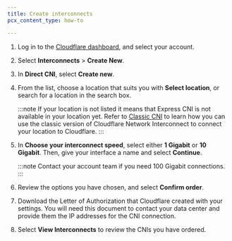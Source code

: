 ```yaml
---
title: Create interconnects
pcx_content_type: how-to

---
```


1. Log in to the [Cloudflare dashboard](https://developers.cloudflare.com/), and select your account.

2. Select **Interconnects** > **Create New**.

3. In **Direct CNI**, select **Create new**.

4. From the list, choose a location that suits you with **Select location**, or search for a location in the search box.

   :::note
   If your location is not listed it means that Express CNI is not available in your location yet. Refer to [Classic CNI](/network-interconnect/classic-cni/) to learn how you can use the classic version of Cloudflare Network Interconnect to connect your location to Cloudflare.
   :::

5. In **Choose your interconnect speed**, select either **1 Gigabit** or **10 Gigabit**. Then, give your interface a name and select **Continue**.

   :::note
   Contact your account team if you need 100 Gigabit connections.
   :::

6. Review the options you have chosen, and select **Confirm order**.

7. Download the Letter of Authorization that Cloudflare created with your settings. You will need this document to contact your data center and provide them the IP addresses for the CNI connection.

8. Select **View Interconnects** to review the CNIs you have ordered.
